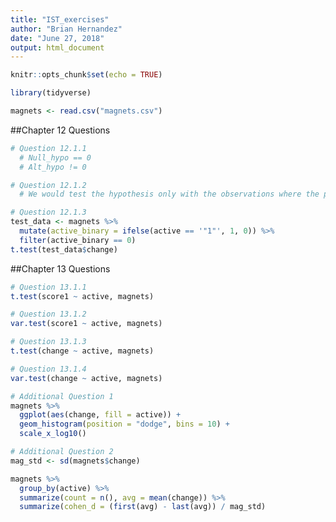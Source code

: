 ```yaml
---
title: "IST_exercises"
author: "Brian Hernandez"
date: "June 27, 2018"
output: html_document
---
```


```r
knitr::opts_chunk$set(echo = TRUE)

library(tidyverse)

magnets <- read.csv("magnets.csv")

```

##Chapter 12 Questions

```r

# Question 12.1.1
  # Null_hypo == 0
  # Alt_hypo != 0

# Question 12.1.2
  # We would test the hypothesis only with the observations where the patients were given the placebo: active == 1

# Question 12.1.3
test_data <- magnets %>%
  mutate(active_binary = ifelse(active == '"1"', 1, 0)) %>%
  filter(active_binary == 0)
t.test(test_data$change)

```

##Chapter 13 Questions

``` r

# Question 13.1.1
t.test(score1 ~ active, magnets)

# Question 13.1.2
var.test(score1 ~ active, magnets)

# Question 13.1.3
t.test(change ~ active, magnets)

# Question 13.1.4
var.test(change ~ active, magnets)

# Additional Question 1
magnets %>%
  ggplot(aes(change, fill = active)) +
  geom_histogram(position = "dodge", bins = 10) +
  scale_x_log10()

# Additional Question 2
mag_std <- sd(magnets$change)

magnets %>%
  group_by(active) %>%
  summarize(count = n(), avg = mean(change)) %>%
  summarize(cohen_d = (first(avg) - last(avg)) / mag_std)

```